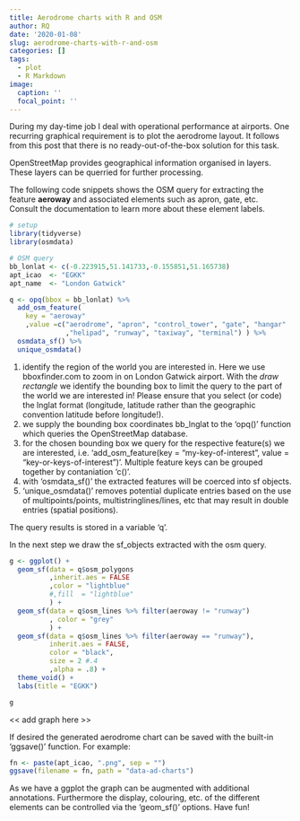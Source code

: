```yaml
---
title: Aerodrome charts with R and OSM
author: RQ
date: '2020-01-08'
slug: aerodrome-charts-with-r-and-osm
categories: []
tags:
  - plot
  - R Markdown
image:
  caption: ''
  focal_point: ''
---
```


During my day-time job I deal with operational performance at airports. 
One recurring graphical requirement is to plot the aerodrome layout.
It follows from this post that there is no ready-out-of-the-box solution for this task.

OpenStreetMap provides geographical information organised in layers.
These layers can be querried for further processing.

The following code snippets shows the OSM query for extracting the feature **aeroway** and associated elements such as apron, gate, etc.    
Consult the documentation to learn more about these element labels.

```r
# setup
library(tidyverse)
library(osmdata)

# OSM query
bb_lonlat <- c(-0.223915,51.141733,-0.155851,51.165738)
apt_icao  <- "EGKK"
apt_name  <- "London Gatwick"

q <- opq(bbox = bb_lonlat) %>% 
  add_osm_feature(
    key = "aeroway"
    ,value =c("aerodrome", "apron", "control_tower", "gate", "hangar"
              ,"helipad", "runway", "taxiway", "terminal") ) %>% 
  osmdata_sf() %>%
  unique_osmdata()
```

1. identify the region of the world you are interested in. Here we use bboxfinder.com to zoom in on London Gatwick airport. With the *draw rectangle* we identify the bounding box to limit the query to the part of the world we are interested in! Please ensure that you select (or code) the lnglat format (longitude, latitude rather than the geographic convention latitude before longitude!).
2. we supply the bounding box coordinates bb_lnglat to the 'opq()' function which queries the OpenStreetMap database.
3. for the chosen bounding box we query for the respective feature(s) we are interested, i.e. 'add_osm_feature(key = "my-key-of-interest", value = "key-or-keys-of-interest")'. Multiple feature keys can be grouped together by contaniation 'c()'.
4. with 'osmdata_sf()' the extracted features will be coerced into sf objects.
5. 'unique_osmdata()' removes potential duplicate entries based on the use of multipoints/points, multistringlines/lines, etc that may result in double entries (spatial positions).

The query results is stored in a variable 'q'.

In the next step we draw the sf_objects extracted with the osm query.

```r
g <- ggplot() +
  geom_sf(data = q$osm_polygons
          ,inherit.aes = FALSE
          ,color = "lightblue"
          #,fill  = "lightblue"
          ) +
  geom_sf(data = q$osm_lines %>% filter(aeroway != "runway")
          , color = "grey"
          ) +
  geom_sf(data = q$osm_lines %>% filter(aeroway == "runway"),
          inherit.aes = FALSE,
          color = "black",
          size = 2 #.4
          ,alpha = .8) +
  theme_void() +
  labs(title = "EGKK")

g
```

<< add graph here >>

If desired the generated aerodrome chart can be saved with the built-in 'ggsave()' function.
For example:

```r
fn <- paste(apt_icao, ".png", sep = "")
ggsave(filename = fn, path = "data-ad-charts")
```

As we have a ggplot the graph can be augmented with additional annotations. 
Furthermore the display, colouring, etc. of the different elements can be controlled via the 'geom_sf()' options. Have fun!
